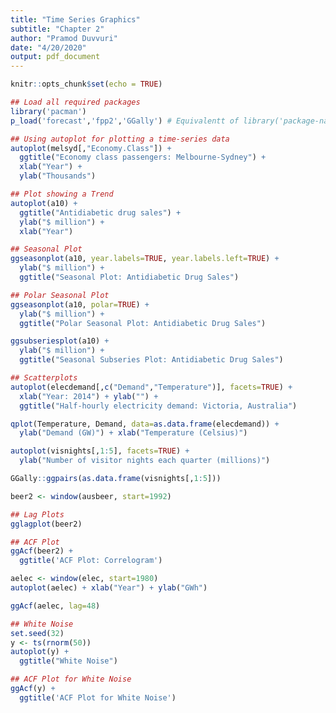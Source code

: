 ```yaml
---
title: "Time Series Graphics"
subtitle: "Chapter 2"
author: "Pramod Duvvuri"
date: "4/20/2020"
output: pdf_document
---
```


```r
knitr::opts_chunk$set(echo = TRUE)
```

```r
## Load all required packages
library('pacman')
p_load('forecast','fpp2','GGally') # Equivalentt of library('package-name')
```


```r
## Using autoplot for plotting a time-series data
autoplot(melsyd[,"Economy.Class"]) +
  ggtitle("Economy class passengers: Melbourne-Sydney") +
  xlab("Year") +
  ylab("Thousands")
```

```r
## Plot showing a Trend
autoplot(a10) +
  ggtitle("Antidiabetic drug sales") +
  ylab("$ million") +
  xlab("Year")
```

```r
## Seasonal Plot
ggseasonplot(a10, year.labels=TRUE, year.labels.left=TRUE) +
  ylab("$ million") +
  ggtitle("Seasonal Plot: Antidiabetic Drug Sales")
```

```r
## Polar Seasonal Plot
ggseasonplot(a10, polar=TRUE) +
  ylab("$ million") +
  ggtitle("Polar Seasonal Plot: Antidiabetic Drug Sales")
```

```r
ggsubseriesplot(a10) +
  ylab("$ million") +
  ggtitle("Seasonal Subseries Plot: Antidiabetic Drug Sales")
```

```r
## Scatterplots
autoplot(elecdemand[,c("Demand","Temperature")], facets=TRUE) +
  xlab("Year: 2014") + ylab("") +
  ggtitle("Half-hourly electricity demand: Victoria, Australia")
```


```r
qplot(Temperature, Demand, data=as.data.frame(elecdemand)) +
  ylab("Demand (GW)") + xlab("Temperature (Celsius)")
```

```r
autoplot(visnights[,1:5], facets=TRUE) +
  ylab("Number of visitor nights each quarter (millions)")
```

```r
GGally::ggpairs(as.data.frame(visnights[,1:5]))
```

```r
beer2 <- window(ausbeer, start=1992)

## Lag Plots
gglagplot(beer2)
```

```r
## ACF Plot
ggAcf(beer2) + 
  ggtitle('ACF Plot: Correlogram')
```

```r
aelec <- window(elec, start=1980)
autoplot(aelec) + xlab("Year") + ylab("GWh")
```

```r
ggAcf(aelec, lag=48)
```

```r
## White Noise
set.seed(32)
y <- ts(rnorm(50))
autoplot(y) +
  ggtitle("White Noise")
```

```r
## ACF Plot for White Noise
ggAcf(y) + 
  ggtitle('ACF Plot for White Noise')
```

